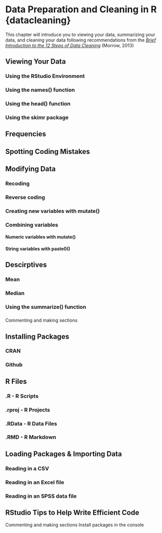 # Data Preparation and Cleaning in R {datacleaning}

This chapter will introduce you to viewing your data, summarizing your data, and cleaning your data following recommendations from the [*Brief Introduction to the 12 Steps of Data Cleaning*](https://www.slideshare.net/jamorrow/brief-introduction-to-the-12-steps-of-evaluagio) (Morrow, 2013)

## Viewing Your Data


### Using the RStudio Environment

### Using the names() function

### Using the head() function

### Using the skimr package

## Frequencies

## Spotting Coding Mistakes

## Modifying Data

### Recoding

### Reverse coding

### Creating new variables with mutate()

### Combining variables

#### Numeric variables with mutate()

#### String variables with paste0()

## Descirptives

### Mean

### Median

### Using the summarize() function

### 


Commenting and making sections


## Installing Packages

### CRAN

### Github


## R Files

### .R - R Scripts

### .rproj - R Projects

### .RData - R Data Files

### .RMD - R Markdown


## Loading Packages & Importing Data

### Reading in a CSV

### Reading in an Excel file

### Reading in an SPSS data file

## RStudio Tips to Help Write Efficient Code

Commenting and making sections
Install packages in the console